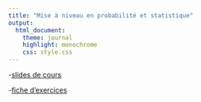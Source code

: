 ```yaml
---
title: "Mise à niveau en probabilité et statistique"
output:
  html_document:
    theme: journal
    highlight: monochrome
    css: style.css
---
```


-[slides de cours](http://masedki.github.io/MANprobastat.pdf)

-[fiche d'exercices](http://masedki.github.io/fiche.pdf)





 
